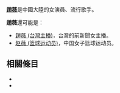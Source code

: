 '''[[趙薇|趙薇]]'''是中國大陸的女演員、流行歌手。

'''趙薇'''還可能是：
*[[趙薇_(台灣主播)|趙薇 (台灣主播)]]，台灣的前新聞女主播。
*[[赵薇_(篮球运动员)|赵薇 (篮球运动员)]]，中国女子篮球运动员。

== 相關條目 ==
*{{lookfrom|趙薇}}
*{{lookfrom|赵薇}}

{{disambig|W薇|Cat=二字赵姓人名消歧义}}
